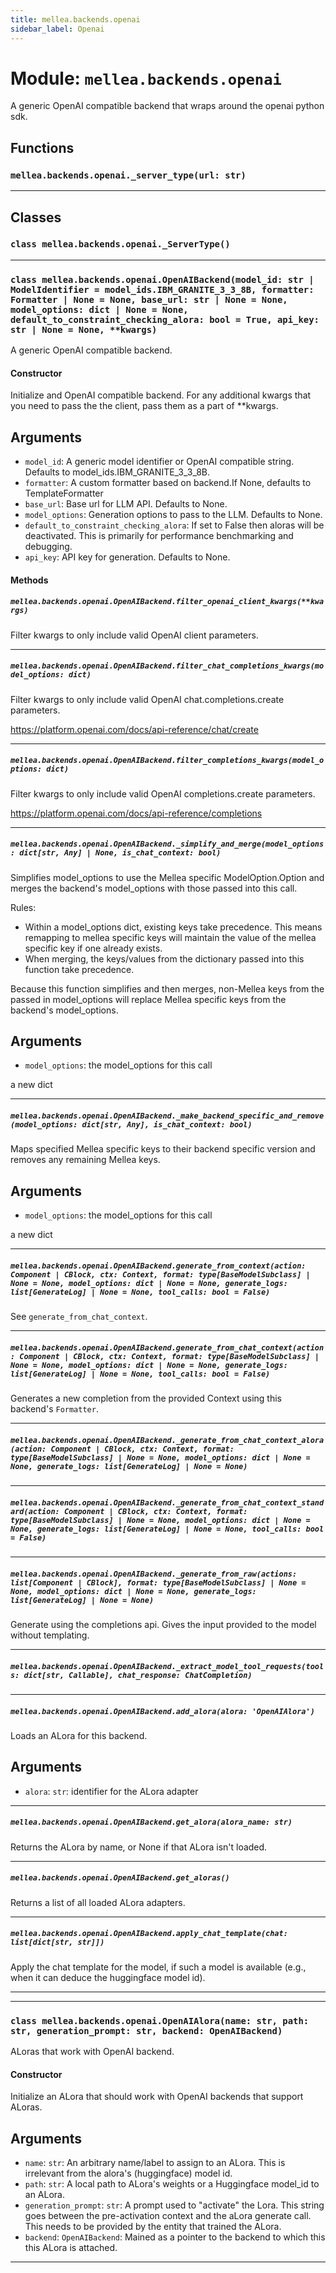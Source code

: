 ```yaml
---
title: mellea.backends.openai
sidebar_label: Openai
---
```


# Module: `mellea.backends.openai`

A generic OpenAI compatible backend that wraps around the openai python sdk.

## Functions

### `mellea.backends.openai._server_type(url: str)`

---

## Classes

### `class mellea.backends.openai._ServerType()`

---

### `class mellea.backends.openai.OpenAIBackend(model_id: str | ModelIdentifier = model_ids.IBM_GRANITE_3_3_8B, formatter: Formatter | None = None, base_url: str | None = None, model_options: dict | None = None, default_to_constraint_checking_alora: bool = True, api_key: str | None = None, **kwargs)`

A generic OpenAI compatible backend.

#### Constructor

Initialize and OpenAI compatible backend. For any additional kwargs that you need to pass the the client, pass them as a part of **kwargs.


## Arguments

* `model_id`: A generic model identifier or OpenAI compatible string. Defaults to model_ids.IBM_GRANITE_3_3_8B.
* `formatter`: A custom formatter based on backend.If None, defaults to TemplateFormatter
* `base_url`: Base url for LLM API. Defaults to None.
* `model_options`: Generation options to pass to the LLM. Defaults to None.
* `default_to_constraint_checking_alora`: If set to False then aloras will be deactivated. This is primarily for performance benchmarking and debugging.
* `api_key`: API key for generation. Defaults to None.

#### Methods

##### `mellea.backends.openai.OpenAIBackend.filter_openai_client_kwargs(**kwargs)`

Filter kwargs to only include valid OpenAI client parameters.

-----

##### `mellea.backends.openai.OpenAIBackend.filter_chat_completions_kwargs(model_options: dict)`

Filter kwargs to only include valid OpenAI chat.completions.create parameters.

https://platform.openai.com/docs/api-reference/chat/create

-----

##### `mellea.backends.openai.OpenAIBackend.filter_completions_kwargs(model_options: dict)`

Filter kwargs to only include valid OpenAI completions.create parameters.

https://platform.openai.com/docs/api-reference/completions

-----

##### `mellea.backends.openai.OpenAIBackend._simplify_and_merge(model_options: dict[str, Any] | None, is_chat_context: bool)`

Simplifies model_options to use the Mellea specific ModelOption.Option and merges the backend's model_options with those passed into this call.

Rules:
- Within a model_options dict, existing keys take precedence. This means remapping to mellea specific keys will maintain the value of the mellea specific key if one already exists.
- When merging, the keys/values from the dictionary passed into this function take precedence.

Because this function simplifies and then merges, non-Mellea keys from the passed in model_options will replace
Mellea specific keys from the backend's model_options.


## Arguments

* `model_options`: the model_options for this call

a new dict

-----

##### `mellea.backends.openai.OpenAIBackend._make_backend_specific_and_remove(model_options: dict[str, Any], is_chat_context: bool)`

Maps specified Mellea specific keys to their backend specific version and removes any remaining Mellea keys.


## Arguments

* `model_options`: the model_options for this call

a new dict

-----

##### `mellea.backends.openai.OpenAIBackend.generate_from_context(action: Component | CBlock, ctx: Context, format: type[BaseModelSubclass] | None = None, model_options: dict | None = None, generate_logs: list[GenerateLog] | None = None, tool_calls: bool = False)`

See `generate_from_chat_context`.

-----

##### `mellea.backends.openai.OpenAIBackend.generate_from_chat_context(action: Component | CBlock, ctx: Context, format: type[BaseModelSubclass] | None = None, model_options: dict | None = None, generate_logs: list[GenerateLog] | None = None, tool_calls: bool = False)`

Generates a new completion from the provided Context using this backend's `Formatter`.

-----

##### `mellea.backends.openai.OpenAIBackend._generate_from_chat_context_alora(action: Component | CBlock, ctx: Context, format: type[BaseModelSubclass] | None = None, model_options: dict | None = None, generate_logs: list[GenerateLog] | None = None)`

-----

##### `mellea.backends.openai.OpenAIBackend._generate_from_chat_context_standard(action: Component | CBlock, ctx: Context, format: type[BaseModelSubclass] | None = None, model_options: dict | None = None, generate_logs: list[GenerateLog] | None = None, tool_calls: bool = False)`

-----

##### `mellea.backends.openai.OpenAIBackend._generate_from_raw(actions: list[Component | CBlock], format: type[BaseModelSubclass] | None = None, model_options: dict | None = None, generate_logs: list[GenerateLog] | None = None)`

Generate using the completions api. Gives the input provided to the model without templating.

-----

##### `mellea.backends.openai.OpenAIBackend._extract_model_tool_requests(tools: dict[str, Callable], chat_response: ChatCompletion)`

-----

##### `mellea.backends.openai.OpenAIBackend.add_alora(alora: 'OpenAIAlora')`

Loads an ALora for this backend.


## Arguments

* `alora`: `str`: identifier for the ALora adapter

-----

##### `mellea.backends.openai.OpenAIBackend.get_alora(alora_name: str)`

Returns the ALora by name, or None if that ALora isn't loaded.

-----

##### `mellea.backends.openai.OpenAIBackend.get_aloras()`

Returns a list of all loaded ALora adapters.

-----

##### `mellea.backends.openai.OpenAIBackend.apply_chat_template(chat: list[dict[str, str]])`

Apply the chat template for the model, if such a model is available (e.g., when it can deduce the huggingface model id).

-----

---

### `class mellea.backends.openai.OpenAIAlora(name: str, path: str, generation_prompt: str, backend: OpenAIBackend)`

ALoras that work with OpenAI backend.

#### Constructor

Initialize an ALora that should work with OpenAI backends that support ALoras.


## Arguments

* `name`: `str`: An arbitrary name/label to assign to an ALora. This is irrelevant from the alora's (huggingface) model id.
* `path`: `str`: A local path to ALora's weights or a Huggingface model_id to an ALora.
* `generation_prompt`: `str`: A prompt used to "activate" the Lora. This string goes between the pre-activation context and the aLora generate call. This needs to be provided by the entity that trained the ALora.
* `backend`: `OpenAIBackend`: Mained as a pointer to the backend to which this this ALora is attached.

---

